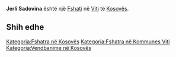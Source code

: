 {{Fshat në Kosovës
 | Emri                = Jerli Sadovina
 | EmriAlt                = Jerli Sadovina,Sadovina e Jerlive,Sadovine e Jerl,Sadovine e Jerlive,Sadovinë e Jerl,Sadovinë e Jerlive,Јерли Садовина
 | Emri (Rasa dhanore) = 
 | Figura              = 
 | Shteti              = Kosovës
 | Komuna              = Viti
 | Kodi postar         = 
 | Sipërfaqja          = 

 | Popullsia           = 

 | Regj. i popullsisë  = 
 | Dend. e popullsisë  = 
 | Faqja zyrtare       = 
 <!--- Koordinatat ----> 
 | Gjerësia            = 42.32389
 | Gjatësia            = 21.29528
 | Lartësia            = 
}}
'''Jerli Sadovina''' është një [[Fshati]] në [[Viti]] të [[Kosovës]].

<!-- == Gjeografia == -->
<!-- == Historia == -->
<!-- == Demografia == -->
== Shih edhe ==
{{Komuna Viti}}
{{Kosovo-Administrata-Cung}}

[[Kategoria:Fshatra në Kosovës]]
[[Kategoria:Fshatra në Kommunes Viti]]
[[Kategoria:Vendbanime në Kosovës]]